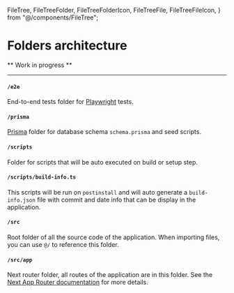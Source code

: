   FileTree,
  FileTreeFolder,
  FileTreeFolderIcon,
  FileTreeFile,
  FileTreeFileIcon,
} from "@/components/FileTree";

# Folders architecture

** Work in progress **

<FileTree>
  <FileTreeFolder name=".github" />
  <FileTreeFolder name=".husky" />
  <FileTreeFolder name=".storybook" />
  <FileTreeFolder name=".vscode" />
  <FileTreeFolder name="e2e" href="#-e2e" />
  <FileTreeFolder name="node_modules" />
  <FileTreeFolder name="prisma" href="#-prisma" />
  <FileTreeFolder name="public" />
  <FileTreeFolder name="scripts" href="#-scripts">
    <FileTreeFile name="build-info.ts" href="#-scriptsbuild-infots" />
  </FileTreeFolder>
  <FileTreeFolder name="src" href="#-src">
    <FileTreeFolder name="app" href="#-srcapp" />
    <FileTreeFolder name="components" />
    <FileTreeFolder name="emails" />
    <FileTreeFolder name="hooks" />
    <FileTreeFolder name="lib" />
    <FileTreeFolder name="locales" />
    <FileTreeFolder name="server" />
    <FileTreeFolder name="theme" />
    <FileTreeFolder name="types" />
    <FileTreeFile name="env.mjs" />
  </FileTreeFolder>

  <FileTreeFile name=".env.example" />
  <FileTreeFile name="next.config.mjs" />
  <FileTreeFile name="package.json" />
  <FileTreeFile name="README.md" />
</FileTree>

---

#### <FileTreeFolderIcon /> `/e2e`

End-to-end tests folder for [Playwright](https://playwright.dev/) tests.

#### <FileTreeFolderIcon /> `/prisma`

[Prisma](https://www.prisma.io/) folder for database schema `schema.prisma` and seed scripts.

#### <FileTreeFolderIcon /> `/scripts`

Folder for scripts that will be auto executed on build or setup step.

#### <FileTreeFileIcon /> `/scripts/build-info.ts`

This scripts will be run on `postinstall` and will auto generate a `build-info.json` file with commit and date info that can be display in the application.

#### <FileTreeFolderIcon /> `/src`

Root folder of all the source code of the application. When importing files, you can use `@/` to reference this folder.

#### <FileTreeFolderIcon /> `/src/app`

Next router folder, all routes of the application are in this folder. See the [Next App Router documentation](https://nextjs.org/docs/app/building-your-application/routing) for more details.
